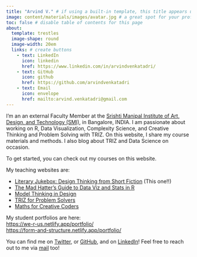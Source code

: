 ```yaml
---
title: "Arvind V." # if using a built-in template, this title appears under your photo
image: content/materials/images/avatar.jpg # a great spot for your professional headshot :) 
toc: false # disable table of contents for this page
about: 
  template: trestles 
  image-shape: round
  image-width: 20em
  links: # create buttons
    - text: LinkedIn
      icon: linkedin
      href: https://www.linkedin.com/in/arvindvenkatadri/
    - text: GitHub
      icon: github
      href: https://github.com/arvindvenkatadri
    - text: Email
      icon: envelope
      href: mailto:arvind.venkatadri@gmail.com
---
```


I'm an an external Faculty Member at the [Srishti Manipal Institute of Art, Design, and Technology (SMI)](https://srishtimanipalinstitute.in), in Bangalore, INDIA. I am passionate about working on R,
Data Visualization, Complexity Science, and Creative Thinking and
Problem Solving with TRIZ. On this website, I share my course materials
and methods. I also blog about TRIZ and Data Science on occasion.

To get started, you can check out my courses on this website. 

My teaching websites are:\

- [Literary Jukebox: Design Thinking from Short Fiction](https://literary-jukebox.netlify.app)\ (This one!!)
- [The Mad Hatter's Guide to Data Viz and Stats in R](https:://madhatterguide.netlify.app)\
- [Model Thinking in Design](https://arvindvenkatadri.com/teaching/3-order-and-chaos/)\
- [TRIZ for Problem Solvers](https://teaching-triz.netlify.app)\
- [Maths for Creative Coders](https://mathsforcoders.netlify.app)\

My student portfolios are here:\
<https://we-r-us.netlify.app/portfolio/>\
<https://form-and-structure.netlify.app/portfolio/>\

You can find me on
[Twitter](https://twitter.com/arvind_v), or
[GitHub](https://github.com/arvindvenkatadri), and on
[LinkedIn](https://www.linkedin.com/in/arvindvenkatadri)! Feel free to
reach out to me via [mail](mailto:arvind.venkatadri@gmail.com) too!

